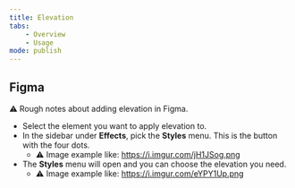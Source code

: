 ```yaml
---
title: Elevation
tabs:
    - Overview
    - Usage
mode: publish
---
```


## Figma

:warning: Rough notes about adding elevation in Figma. 

* Select the element you want to apply elevation to.  
* In the sidebar under **Effects**, pick the **Styles** menu. This is the button with the four dots.
  * :warning: Image example like: https://i.imgur.com/jH1JSog.png
* The **Styles** menu will open and you can choose the elevation you need.
  * :warning: Image example like: https://i.imgur.com/eYPY1Up.png
